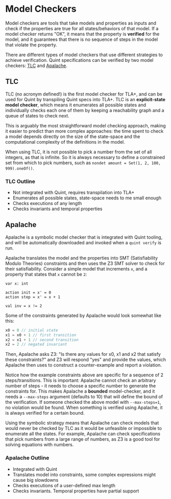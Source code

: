 
# Model Checkers

Model checkers are tools that take models and properties as inputs and check if the properties are true for all states/behaviors of that model. If a model checker returns "OK", it means that the property is **verified** for the model, and it guarantees that there is no sequence of steps in the model that violate the property.

There are different types of model checkers that use different strategies to achieve verification. Quint specifications can be verified by two model checkers: [TLC](https://github.com/tlaplus/tlaplus) and [Apalache](https://apalache-mc.org/).

## TLC

TLC (no acronym defined!) is the first model checker for TLA+, and can be used for Quint by transpiling Quint specs into TLA+. TLC is an **explicit-state model checker**, which means it enumerates all possible states and individually checks each one of them by keeping a reachability graph and a queue of states to check next.

This is arguably the most straightforward model checking approach, making it easier to predict than more complex approaches: the time spent to check a model depends directly on the size of the state-space and the computational complexity of the definitions in the model.

When using TLC, it is not possible to pick a number from the set of all integers, as that is infinite. So it is always necessary to define a constrained set from which to pick numbers, such as `nondet amount = Set(1, 2, 100, 999).oneOf()`.

### TLC Outline
- Not integrated with Quint, requires transpilation into TLA+
- Enumerates all possible states, state-space needs to me small enough
- Checks executions of any length
- Checks invariants and temporal properties

## Apalache

Apalache is a symbolic model checker that is integrated with Quint tooling, and will be automatically downloaded and invoked when a `quint verify` is run.

Apalache translates the model and the properties into SMT (Satisfiability Modulo Theories) constraints and then uses the Z3 SMT solver to check for their satisfiability. Consider a simple model that increments `x`, and a property that states that `x` cannot be `2`:

```quint
var x: int

action init = x' = 0
action step = x' = x + 1

val inv = x != 2
```

Some of the constraints generated by Apalache would look somewhat like this:
```javascript
x0 = 0 // initial state
x1 = x0 + 1 // first transition
x2 = x1 + 1 // second transition
x2 = 2 // negated invariant
```

Then, Apalache asks Z3: "Is there any values for x0, x1 and x2 that satisfy these constraints?" and Z3 will respond "yes" and provide the values, which Apalache then uses to construct a counter-example and report a violation.

Notice how the example constraints above are specific for a sequence of 2 steps/transitions. This is important: Apalache cannot check an arbitrary number of steps - it needs to choose a specific number to generate the constraints for. This makes Apalache a **bounded** model-checker, and it needs a `--max-steps` argument (defaults to 10) that will define the bound of the verification. If someone checked the above model with `--max-steps=1`, no violation would be found. When something is verified using Apalache, it is always verified for a certain bound.

Using the symbolic strategy means that Apalache can check models that would never be checked by TLC as it would be unfeasible or impossible to enumerate all the states. For example, Apalache can check specifications that pick numbers from a large range of numbers, as Z3 is a good tool for solving equations with numbers.

### Apalache Outline
- Integrated with Quint
- Translates model into constraints, some complex expressions might cause big slowdowns
- Checks executions of a user-defined max length
- Checks invariants. Temporal properties have partial support

